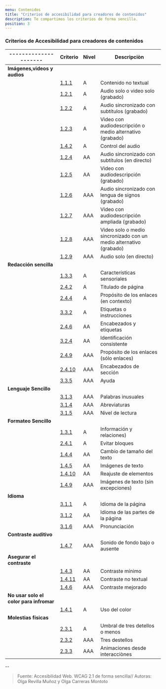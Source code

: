 ```yaml
---
menu: Contenidos
title: "Criterios de accesibilidad para creadores de contenidos"
description: Te compartimos los criterios de forma sencilla.
position: 3
---
```


### Criterios de Accesibilidad para creadores de contenidos

| ---------------------     | Criterio | Nivel | Descripciòn                                                        |
| ------------     | ----------------------- | ------------------ | --------------------------------------          |
| **Imágenes,videos y audios** |                                                                                    |
|                           | [1.1.1](https://www.w3.org/WAI/WCAG21/Understanding/non-text-content)    |  A    |  Contenido no textual                                              |
|                           | [1.2.1](https://www.w3.org/WAI/WCAG21/Understanding/audio-only-and-video-only-prerecorded)    |  A    |  Audio solo o video solo (grabado)                                 |
|                           | [1.2.2](https://www.w3.org/WAI/WCAG21/Understanding/captions-prerecorded)    |  A    |  Audio sincronizado con subtítulos (grabado)                       |
|                           | [1.2.3](https://www.w3.org/WAI/WCAG21/Understanding/audio-description-or-media-alternative-prerecorded)    |  A    |  Video con audiodescripción o medio alternativo (grabado)          |
|                           | [1.4.2](https://www.w3.org/WAI/WCAG21/Understanding/audio-control)    |  A    |  Control del audio                                                 |
|                           | [1.2.4](https://www.w3.org/WAI/WCAG21/Understanding/captions-live)    |  AA   |  Audio sincronizado con subtítulos (en directo)                    |
|                           | [1.2.5](https://www.w3.org/WAI/WCAG21/Understanding/audio-description-prerecorded)    |  AA   |  Video con audiodescripción (grabado)                              |
|                           | [1.2.6](https://www.w3.org/WAI/WCAG21/Understanding/sign-language-prerecorded)    |  AAA  |  Audio sincronizado con lengua de signos (grabado)                 |
|                           | [1.2.7](https://www.w3.org/WAI/WCAG21/Understanding/extended-audio-description-prerecorded)    |  AAA  |  Video con audiodescripción ampliada (grabado)                     |
|                           | [1.2.8](https://www.w3.org/WAI/WCAG21/Understanding/media-alternative-prerecorded)    |  AAA  |  Video solo o medio sincronizado con un medio alternativo (grabado)|
|                           | [1.2.9](https://www.w3.org/WAI/WCAG21/Understanding/audio-only-live)    |  AAA  |  Audio solo (en directo)                                           |
| **Redacción sencilla**     |                                                                                      |
|                           | [1.3.3](https://www.w3.org/WAI/WCAG21/Understanding/sensory-characteristics)    |   A   |  Características sensoriales                                       |
|                           | [2.4.2](https://www.w3.org/WAI/WCAG21/Understanding/page-titled)    |   A   |  Titulado de página                                                |
|                           | [2.4.4](https://www.w3.org/WAI/WCAG21/Understanding/link-purpose-in-context)    |   A   |  Propósito de los enlaces (en contexto)                            |
|                           | [3.3.2](https://www.w3.org/WAI/WCAG21/Understanding/labels-or-instructions)    |   A   |  Etiquetas o instrucciones                                         |
|                           | [2.4.6](https://www.w3.org/WAI/WCAG21/Understanding/headings-and-labels)    |   AA   |  Encabezados y etiquetas                                          |
|                           | [3.2.4](https://www.w3.org/WAI/WCAG21/Understanding/consistent-identification)    |   AA   |  Identificación consistente                                       |
|                           | [2.4.9](https://www.w3.org/WAI/WCAG21/Understanding/link-purpose-link-only)    |   AAA  |  Propósito de los enlaces (sólo enlaces)                          |
|                           | [2.4.10](https://www.w3.org/WAI/WCAG21/Understanding/section-headings)   |   AAA  |  Encabezados de sección                                           |
|                           | [3.3.5](https://www.w3.org/WAI/WCAG21/Understanding/help)    |   AAA  |  Ayuda                                                            |
|**Lenguaje Sencillo**   |                                                                                          |
|                           | [3.1.3](https://www.w3.org/WAI/WCAG21/Understanding/unusual-words)    |  AAA  |  Palabras inusuales                                                |
|                           | [3.1.4](https://www.w3.org/WAI/WCAG21/Understanding/abbreviations)    |  AAA  |  Abreviaturas                                                      |
|                           | [3.1.5](https://www.w3.org/WAI/WCAG21/Understanding/abbreviations)    |  AAA  |  Nivel de lectura                                                  |
| **Formateo Sencillo**      |                                                                                      |  
|                           | [1.3.1](https://www.w3.org/WAI/WCAG21/Understanding/info-and-relationships)    |  A    |  Información y relaciones)                                         |
|                           | [2.4.1](https://www.w3.org/WAI/WCAG21/Understanding/bypass-blocks)    |  A    |  Evitar bloques                                                    |
|                           | [1.4.4](https://www.w3.org/WAI/WCAG21/Understanding/resize-text)    |  AA   |  Cambio de tamaño del texto                                        |
|                           | [1.4.5](https://www.w3.org/WAI/WCAG21/Understanding/images-of-text)    |  AA   |  Imágenes de texto                                                 |
|                           | [1.4.10](https://www.w3.org/WAI/WCAG21/Understanding/reflow)   |  AA   |  Reajuste de elementos                                             |
|                           | [1.4.9](https://www.w3.org/WAI/WCAG21/Understanding/images-of-text-no-exception)    |  AAA  |  Imágenes de texto (sin excepciones)                               |
| **Idioma**    |                                                                                                   |
|                           | [3.1.1](https://www.w3.org/WAI/WCAG21/Understanding/language-of-page)    |  A    |  Idioma de la página                                               |
|                           | [3.1.2](https://www.w3.org/WAI/WCAG21/Understanding/language-of-parts)    |  AA   |  Idioma de las partes de la página                                 |
|                           | [3.1.6](https://www.w3.org/WAI/WCAG21/Understanding/pronunciation)    |  AAA  |  Pronunciación                                                     |
| **Contraste auditivo**           |                                                                                |
|                           | [1.4.7](https://www.w3.org/WAI/WCAG21/Understanding/low-or-no-background-audio)    |  AAA  |  Sonido de fondo bajo o ausente                                    |
|  **Asegurar el contraste**        |                                                                               |
|                           | [1.4.3](https://www.w3.org/WAI/WCAG21/Understanding/contrast-minimum)    |  AA  |  Contraste mínimo                                                   |
|                           | [1.4.11](https://www.w3.org/WAI/WCAG21/Understanding/non-text-contrast)   |  AA  |  Contraste no textual                                               |
|                           | [1.4.6](https://www.w3.org/WAI/WCAG21/Understanding/contrast-enhanced)   |  AAA  |  Contraste mejorado                                                 |
| **No usar solo el color para infromar**                                                                           |
|                           | [1.4.1](https://www.w3.org/WAI/WCAG21/Understanding/use-of-color)    |  A   |  Uso del color                                                      |
| **Molestias físicas**          |                                                                                  |
|                           | [2.3.1](https://www.w3.org/WAI/WCAG21/Understanding/three-flashes-or-below-threshold)    |  A    |  Umbral de tres detellos o menos                                   |
|                           | [2.3.2](https://www.w3.org/WAI/WCAG21/Understanding/three-flashes)    |  AAA  |  Tres destellos                                                    |
|                           | [2.3.3](https://www.w3.org/WAI/WCAG21/Understanding/animation-from-interactions)    |  AAA  |  Animaciones desde interacciònes                                   |
    








--

> Fuente: Accesibilidad Web. WCAG 2.1 de forma sencilla// 
Autoras: Olga Revilla Muñoz y Olga Carreras Montoto

